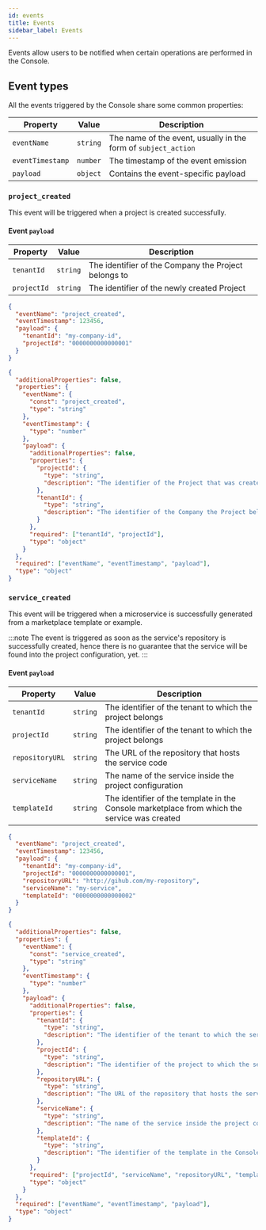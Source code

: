 ```yaml
---
id: events
title: Events
sidebar_label: Events
---
```



Events allow users to be notified when certain operations are performed in the Console.

## Event types

All the events triggered by the Console share some common properties:

| Property | Value | Description |
|-|-|-|
| `eventName` | `string` | The name of the event, usually in the form of `subject_action` |
| `eventTimestamp` | `number` | The timestamp of the event emission |
| `payload` | `object` | Contains the event-specific payload |

### `project_created`

This event will be triggered when a project is created successfully.

#### Event `payload`

| Property | Value | Description |
|-|-|-|
| `tenantId` | `string` | The identifier of the Company the Project belongs to |
| `projectId` | `string` | The identifier of the newly created Project |

<Tabs>
<TabItem value="example" label="Example" default>

  ```json
  {
    "eventName": "project_created",
    "eventTimestamp": 123456,
    "payload": {
      "tenantId": "my-company-id",
      "projectId": "0000000000000001"
    }
  }
  ```

</TabItem>
<TabItem value="json-schema" label="JSON Schema">

  ```json
  {
    "additionalProperties": false,
    "properties": {
      "eventName": {
        "const": "project_created",
        "type": "string"
      },
      "eventTimestamp": {
        "type": "number"
      },
      "payload": {
        "additionalProperties": false,
        "properties": {
          "projectId": {
            "type": "string",
            "description": "The identifier of the Project that was created"
          },
          "tenantId": {
            "type": "string",
            "description": "The identifier of the Company the Project belongs to"
          }
        },
        "required": ["tenantId", "projectId"],
        "type": "object"
      }
    },
    "required": ["eventName", "eventTimestamp", "payload"],
    "type": "object"
  }
  ```

</TabItem>
</Tabs>

### `service_created`

This event will be triggered when a microservice is successfully generated from a marketplace template or example.

:::note
The event is triggered as soon as the service's repository is successfully created, hence there is no guarantee that the service will be found into the project configuration, yet.
:::

#### Event `payload`

| Property | Value | Description |
|-|-|-|
| `tenantId` | `string` | The identifier of the tenant to which the project belongs |
| `projectId` | `string` | The identifier of the tenant to which the project belongs |
| `repositoryURL` | `string` | The URL of the repository that hosts the service code |
| `serviceName` | `string` | The name of the service inside the project configuration |
| `templateId` | `string` | The identifier of the template in the Console marketplace from which the service was created |

<Tabs>
<TabItem value="example" label="Example" default>

  ```json
  {
    "eventName": "project_created",
    "eventTimestamp": 123456,
    "payload": {
      "tenantId": "my-company-id",
      "projectId": "0000000000000001",
      "repositoryURL": "http://gihub.com/my-repository",
      "serviceName": "my-service",
      "templateId": "0000000000000002"
    }
  }
  ```

</TabItem>
<TabItem value="json-schema" label="JSON Schema">

  ```json
  {
    "additionalProperties": false,
    "properties": {
      "eventName": {
        "const": "service_created",
        "type": "string"
      },
      "eventTimestamp": {
        "type": "number"
      },
      "payload": {
        "additionalProperties": false,
        "properties": {
          "tenantId": {
            "type": "string",
            "description": "The identifier of the tenant to which the service belongs"
          },
          "projectId": {
            "type": "string",
            "description": "The identifier of the project to which the service belongs"
          },
          "repositoryURL": {
            "type": "string",
            "description": "The URL of the repository that hosts the service code"
          },
          "serviceName": {
            "type": "string",
            "description": "The name of the service inside the project configuration"
          },
          "templateId": {
            "type": "string",
            "description": "The identifier of the template in the Console marketplace from which the service was created"
          }
        },
        "required": ["projectId", "serviceName", "repositoryURL", "templateId"],
        "type": "object"
      }
    },
    "required": ["eventName", "eventTimestamp", "payload"],
    "type": "object"
  }
  ```

</TabItem>
</Tabs>
